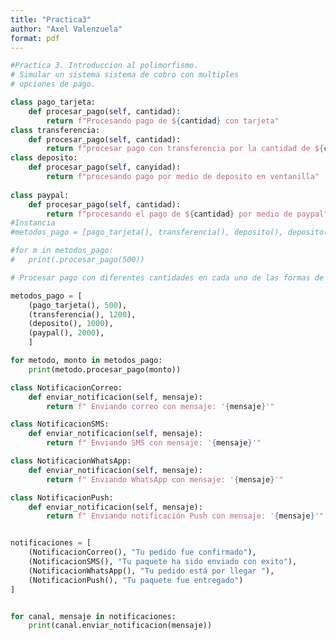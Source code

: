 ---
title: "Practica3"
author: "Axel Valenzuela"
format: pdf
---



```{python}
#Practica 3. Introduccion al polimorfismo.
# Simular un sistema sistema de cobro con multiples
# opciones de pago.

class pago_tarjeta:
    def procesar_pago(self, cantidad):
        return f"Procesando pago de ${cantidad} con tarjeta"
class transferencia:
    def procesar_pago(self, cantidad):
        return f"procesar pago con transferencia por la cantidad de ${cantidad}"
class deposito:
    def procesar_pago(self, canyidad):
        return f"procesando pago por medio de deposito en ventanilla"
    
class paypal:
    def procesar_pago(self, cantidad):
        return f"procesando el pago de ${cantidad} por medio de paypal"
#Instancia
#metodos_pago = [pago_tarjeta(), transferencia(), deposito(), deposito(), paypal()]

#for m in metodos_pago:
#   print(.procesar_pago(500))

# Procesar pago con diferentes cantidades en cada uno de las formas de pago ejemplo: 100 con tarjeta, 500 con transferencia, 200 con paypal, 400 con deposito,

metodos_pago = [
    (pago_tarjeta(), 500),
    (transferencia(), 1200),
    (deposito(), 1000),
    (paypal(), 2000), 
    ]

for metodo, monto in metodos_pago:
    print(metodo.procesar_pago(monto))

class NotificacionCorreo:
    def enviar_notificacion(self, mensaje):
        return f" Enviando correo con mensaje: '{mensaje}'"

class NotificacionSMS:
    def enviar_notificacion(self, mensaje):
        return f" Enviando SMS con mensaje: '{mensaje}'"

class NotificacionWhatsApp:
    def enviar_notificacion(self, mensaje):
        return f" Enviando WhatsApp con mensaje: '{mensaje}'"

class NotificacionPush:
    def enviar_notificacion(self, mensaje):
        return f" Enviando notificación Push con mensaje: '{mensaje}'"


notificaciones = [
    (NotificacionCorreo(), "Tu pedido fue confirmado"),
    (NotificacionSMS(), "Tu paquete ha sido enviado con exito"),
    (NotificacionWhatsApp(), "Tu pedido está por llegar "),
    (NotificacionPush(), "Tu paquete fue entregado")
]


for canal, mensaje in notificaciones:
    print(canal.enviar_notificacion(mensaje))
```

